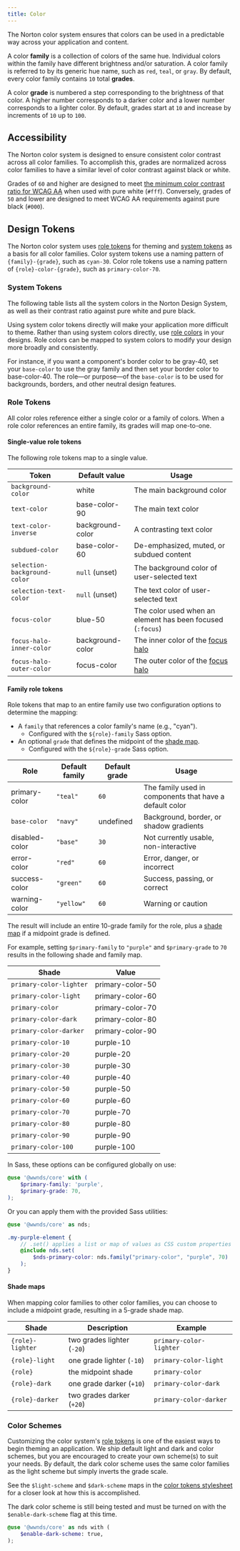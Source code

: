 ```yaml
---
title: Color
---
```



The Norton color system ensures that colors can be used in a predictable way
across your application and content.

<Callout title="Terms" border="left">

A color **family** is a collection of colors of the same hue.
Individual colors within the family have different brightness and/or saturation.
A color family is referred to by its generic hue name, such as `red`, `teal`, or `gray`.
By default, every color family contains `10` total **grades**.

A color **grade** is numbered a step corresponding to the brightness of that color.
A higher number corresponds to a darker color and a lower number corresponds to a lighter color.
By default, grades start at `10` and increase by increments of `10` up to `100`.

</Callout>

## Accessibility

The Norton color system is designed to ensure consistent color contrast across all color families.
To accomplish this, grades are normalized across color families to have a similar level of color contrast against black or white.

Grades of `60` and higher are designed to meet [the minimum color contrast ratio for WCAG AA](https://www.w3.org/TR/WCAG21/#contrast-minimum) when used with pure white (`#fff`).
Conversely, grades of `50` and lower are designed to meet WCAG AA requirements against pure black (`#000`).

## Design Tokens

The Norton color system uses [role tokens](design-tokens#role-tokens) for theming and [system tokens](design-tokens#system-tokens) as a basis for all color families.
Color system tokens use a naming pattern of `{family}-{grade}`, such as `cyan-30`.
Color role tokens use a naming pattern of `{role}-color-{grade}`, such as `primary-color-70`.

### System Tokens

The following table lists all the system colors in the Norton Design System, as well as their contrast ratio against pure white and pure black.

<CalloutWarning title="Avoid direct use">

Using system color tokens directly will make your application more difficult to theme.
Rather than using system colors directly, use [role colors](#role-tokens) in your designs.
Role colors can be mapped to system colors to modify your design more broadly and consistently.

For instance, if you want a component's border color to be <ColorChip>gray-40</ColorChip>, set your `base-color` to use the gray family and then set your border color to <ColorChip color="var(--nds-gray-40)">base-color-40</ColorChip>.
The role&mdash;or purpose&mdash;of the `base-color` is to be used for backgrounds, borders, and other neutral design features.

</CalloutWarning>

<AllFamilies />

### Role Tokens

All color roles reference either a single color or a family of colors.
When a role color references an entire family, its grades will map one-to-one.

#### Single-value role tokens

The following role tokens map to a single value.

| Token                        | Default value                             | Usage                                                         |
| ---------------------------- | ----------------------------------------- | ------------------------------------------------------------- |
| `background-color`           | <ColorChip>white</ColorChip>              | The main background color                                     |
| `text-color`                 | <ColorChip>base-color-90</ColorChip>      | The main text color                                           |
| `text-color-inverse`         | <ColorChip>background-color</ColorChip>   | A contrasting text color                                      |
| `subdued-color`              | <ColorChip>base-color-60</ColorChip>      | De-emphasized, muted, or subdued content                      |
| `selection-background-color` | `null` (unset)     					   | The background color of user-selected text    				   |
| `selection-text-color`       | `null` (unset)	   						   | The text color of user-selected text                          |
| `focus-color`                | <ColorChip>blue-50</ColorChip>            | The color used when an element has been focused (`:focus`)    |
| `focus-halo-inner-color`     | <ColorChip>background-color</ColorChip>   | The inner color of the [focus halo](accessibility#focus-halo) |
| `focus-halo-outer-color`     | <ColorChip>focus-color</ColorChip>        | The outer color of the [focus halo](accessibility#focus-halo) |

#### Family role tokens

Role tokens that map to an entire family use two configuration options to determine the mapping:

- A `family` that references a color family's name (e.g., "cyan").
  - Configured with the `${role}-family` Sass option.
- An optional `grade` that defines the midpoint of the [shade map](#shade-maps).
  - Configured with the `${role}-grade` Sass option.

| Role                                                                    | Default family | Default grade | Usage                                                   |
| ----------------------------------------------------------------------- | -------------- | ------------- | ------------------------------------------------------- |
| <ColorChip color="var(--nds-primary-color)">primary-color</ColorChip>   | `"teal"`       | `60`          | The family used in components that have a default color |
| `base-color`                                                            | `"navy"`       | undefined     | Background, border, or shadow gradients                 |
| <ColorChip color="var(--nds-disabled-color)">disabled-color</ColorChip> | `"base"`       | `30`          | Not currently usable, non-interactive                   |
| <ColorChip color="var(--nds-error-color)">error-color</ColorChip>       | `"red"`        | `60`          | Error, danger, or incorrect                             |
| <ColorChip color="var(--nds-success-color)">success-color</ColorChip>   | `"green"`      | `60`          | Success, passing, or correct                            |
| <ColorChip color="var(--nds-warning-color)">warning-color</ColorChip>   | `"yellow"`     | `60`          | Warning or caution                                      |

The result will include an entire 10-grade family for the role, plus a [shade map](#shade-maps) if a midpoint grade is defined.

For example, setting `$primary-family` to `"purple"` and `$primary-grade` to `70` results in the following shade and family map.

<div class="example-shade">

| Shade                   | Value                                   |
| ----------------------- | --------------------------------------- |
| `primary-color-lighter` | <ColorChip>primary-color-50</ColorChip> |
| `primary-color-light`   | <ColorChip>primary-color-60</ColorChip> |
| `primary-color`         | <ColorChip>primary-color-70</ColorChip> |
| `primary-color-dark`    | <ColorChip>primary-color-80</ColorChip> |
| `primary-color-darker`  | <ColorChip>primary-color-90</ColorChip> |
| `primary-color-10`      | <ColorChip>purple-10</ColorChip>        |
| `primary-color-20`      | <ColorChip>purple-20</ColorChip>        |
| `primary-color-30`      | <ColorChip>purple-30</ColorChip>        |
| `primary-color-40`      | <ColorChip>purple-40</ColorChip>        |
| `primary-color-50`      | <ColorChip>purple-50</ColorChip>        |
| `primary-color-60`      | <ColorChip>purple-60</ColorChip>        |
| `primary-color-70`      | <ColorChip>purple-70</ColorChip>        |
| `primary-color-80`      | <ColorChip>purple-80</ColorChip>        |
| `primary-color-90`      | <ColorChip>purple-90</ColorChip>        |
| `primary-color-100`     | <ColorChip>purple-100</ColorChip>       |

</div>

In Sass, these options can be configured globally on use:

```scss
@use '@wwnds/core' with (
	$primary-family: 'purple',
	$primary-grade: 70,
);
```

Or you can apply them with the provided Sass utilities:

```scss
@use '@wwnds/core' as nds;

.my-purple-element {
	// .set() applies a list or map of values as CSS custom properties
	@include nds.set(
		$nds-primary-color: nds.family("primary-color", "purple", 70)
	);
}
```

#### Shade maps

When mapping color families to other color families, you can choose to include a midpoint grade, resulting in a 5-grade shade map.

| Shade            | Description                | Example                 |
| ---------------- | -------------------------- | ----------------------- |
| `{role}-lighter` | two grades lighter (`-20`) | `primary-color-lighter` |
| `{role}-light`   | one grade lighter (`-10`)  | `primary-color-light`   |
| `{role}`         | the midpoint shade         | `primary-color`         |
| `{role}-dark`    | one grade darker (`+10`)   | `primary-color-dark`    |
| `{role}-darker`  | two grades darker (`+20`)  | `primary-color-darker`  |

### Color Schemes

Customizing the color system's [role tokens](design-tokens#role-tokens) is one of the easiest ways to begin theming an application.
We ship default light and dark and color schemes, but you are encouraged to create your own scheme(s) to suit your needs.
By default, the dark color scheme uses the same color families as the light scheme but simply inverts the grade scale.

See the `$light-scheme` and `$dark-scheme` maps in the
[color tokens stylesheet](https://github.com/wwnorton/design-system/blob/main/packages/core/src/color/tokens.scss)
for a closer look at how this is accomplished.

<CalloutWarning title="Work in progress">

The dark color scheme is still being tested and must be turned on with the `$enable-dark-scheme` flag at this time.

```scss
@use '@wwnds/core' as nds with (
	$enable-dark-scheme: true,
);
```

</CalloutWarning>
